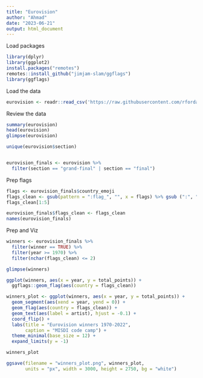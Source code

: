 ---
title: "Eurovision"
author: "Ahmad"
date: "2023-06-21"
output: html_document
---
Load packages

```{r}
library(dplyr)
library(ggplot2)
install.packages("remotes")
remotes::install_github("jimjam-slam/ggflags")
library(ggflags)

```
Load the data

```{r}
eurovision <- readr::read_csv('https://raw.githubusercontent.com/rfordatascience/tidytuesday/master/data/2022/2022-05-17/eurovision.csv')
```

Review the data

```{r}
summary(eurovision)
head(eurovision)
glimpse(eurovision)

unique(eurovision$section)


eurovision_finals <- eurovision %>%
  filter(section == "grand-final" | section == "final")
```


Prep flags

```{r}
flags <- eurovision_finals$country_emoji
flags_clean <- gsub(pattern = ":flag_", "", x = flags) %>% gsub (":", "", .)
flags_clean[1:5]

eurovision_finals$flags_clean <- flags_clean
names(eurovision_finals)
```

Prep and Viz

```{r}
winners <- eurovision_finals %>%
  filter(winner == TRUE) %>%
  filter(year >= 1970) %>%
  filter(nchar(flags_clean) <= 2)

glimpse(winners)

ggplot(winners, aes(x = year, y = total_points)) +
  ggflags::geom_flag(aes(country = flags_clean))

winners_plot <- ggplot(winners, aes(x = year, y = total_points)) + 
  geom_segment(aes(xend = year, yend = 0)) + 
  geom_flag(aes(country = flags_clean)) +
  geom_text(aes(label = artist), hjust = -0.1) +
  coord_flip() +
  labs(title = "Eurovision winners 1970-2022",
       caption = "MISDI code camp") +
  theme_minimal(base_size = 12) +
  expand_limits(y = -1)

winners_plot

ggsave(filename = "winners_plot.png", winners_plot,
       units = "px", width = 3000, height = 2750, bg = "white")
```



